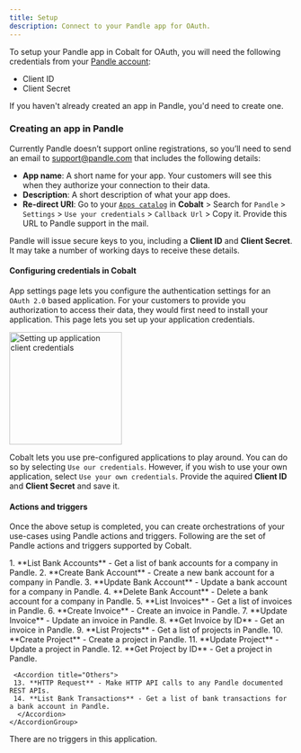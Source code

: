 ```yaml
---
title: Setup
description: Connect to your Pandle app for OAuth.
---
```

To setup your Pandle app in Cobalt for OAuth, you will need the following credentials from your [Pandle account](https://my.pandle.com/users/sign_in):
- Client ID
- Client Secret


<Info>If you haven't already created an app in Pandle, you'd need to create one.</Info>

### Creating an app in Pandle

Currently Pandle doesn’t support online registrations, so you’ll need to send an email to support@pandle.com that includes the following details:
- **App name**: A short name for your app. Your customers will see this when they authorize your connection to their data.
- **Description**: A short description of what your app does.
- **Re-direct URI**: Go to your [`Apps catalog`](https://app.gocobalt.io/apps) in **Cobalt** > Search for `Pandle` > `Settings` > `Use your credentials` > `Callback Url` > Copy it. Provide this URL to Pandle support in the mail.

Pandle will issue secure keys to you, including a **Client ID** and **Client Secret**. It may take a number of working days to receive these details.

#### Configuring credentials in Cobalt
App settings page lets you configure the authentication settings for an `OAuth 2.0` based application. For your customers to provide you authorization to access their data,
they would first need to install your application. This page lets you set up your application credentials.

<img height="200" src="/images/pandle/pandle_cobalt.png" alt="Setting up application client credentials"/>

Cobalt lets you use pre-configured applications to play around. You can do so by selecting `Use our credentials`. However, if you wish to use your own application,
select `Use your own credentials`. Provide the aquired **Client ID** and **Client Secret** and save it.


#### Actions and triggers
Once the above setup is completed, you can create orchestrations of your use-cases using Pandle actions and triggers. Following are the set of Pandle actions and triggers
supported by Cobalt.

<Tabs>
  <Tab title="Actions">
  <AccordionGroup>
  <Accordion title="Account">
     1. **List Bank Accounts** - Get a list of bank accounts for a company in Pandle.
     2. **Create Bank Account** - Create a new bank account for a company in Pandle.
     3. **Update Bank Account** - Update a bank account for a company in Pandle.
     4. **Delete Bank Account** - Delete a bank account for a company in Pandle.
     </Accordion>
     <Accordion title="Invoice">
     5. **List Invoices** - Get a list of invoices in Pandle.
     6. **Create Invoice** - Create an invoice in Pandle.
     7. **Update Invoice** - Update an invoice in Pandle.
     8. **Get Invoice by ID** - Get an invoice in Pandle.
     </Accordion>
     <Accordion title="Project">
     9. **List Projects** - Get a list of projects in Pandle.
     10. **Create Project** - Create a project in Pandle.
     11. **Update Project** - Update a project in Pandle.
     12. **Get Project by ID** - Get a project in Pandle.
     </Accordion>

     <Accordion title="Others">
     13. **HTTP Request** - Make HTTP API calls to any Pandle documented REST APIs.
     14. **List Bank Transactions** - Get a list of bank transactions for a bank account in Pandle.
      </Accordion>
    </AccordionGroup>
  </Tab>
  
  <Tab title="Triggers">
         There are no triggers in this application.
  </Tab>
</Tabs>